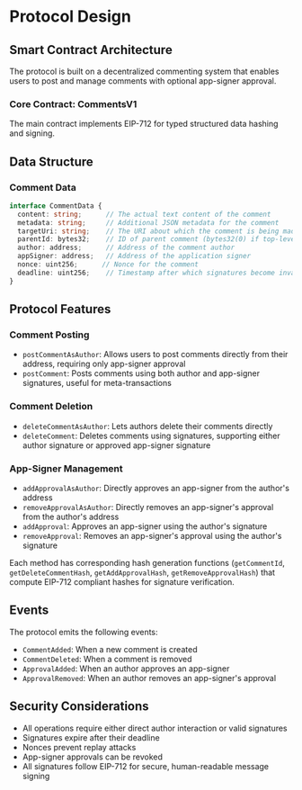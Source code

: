 # Protocol Design

## Smart Contract Architecture

The protocol is built on a decentralized commenting system that enables users to post and manage comments with optional app-signer approval.

### Core Contract: CommentsV1

The main contract implements EIP-712 for typed structured data hashing and signing.

## Data Structure

### Comment Data
```typescript
interface CommentData {
  content: string;      // The actual text content of the comment
  metadata: string;     // Additional JSON metadata for the comment
  targetUri: string;    // The URI about which the comment is being made
  parentId: bytes32;    // ID of parent comment (bytes32(0) if top-level)
  author: address;      // Address of the comment author
  appSigner: address;   // Address of the application signer
  nonce: uint256;      // Nonce for the comment
  deadline: uint256;    // Timestamp after which signatures become invalid
}
```

## Protocol Features

### Comment Posting
- `postCommentAsAuthor`: Allows users to post comments directly from their address, requiring only app-signer approval
- `postComment`: Posts comments using both author and app-signer signatures, useful for meta-transactions

### Comment Deletion
- `deleteCommentAsAuthor`: Lets authors delete their comments directly
- `deleteComment`: Deletes comments using signatures, supporting either author signature or approved app-signer signature

### App-Signer Management
- `addApprovalAsAuthor`: Directly approves an app-signer from the author's address
- `removeApprovalAsAuthor`: Directly removes an app-signer's approval from the author's address
- `addApproval`: Approves an app-signer using the author's signature
- `removeApproval`: Removes an app-signer's approval using the author's signature

Each method has corresponding hash generation functions (`getCommentId`, `getDeleteCommentHash`, `getAddApprovalHash`, `getRemoveApprovalHash`) that compute EIP-712 compliant hashes for signature verification.

## Events

The protocol emits the following events:
- `CommentAdded`: When a new comment is created
- `CommentDeleted`: When a comment is removed
- `ApprovalAdded`: When an author approves an app-signer
- `ApprovalRemoved`: When an author removes an app-signer's approval

## Security Considerations

- All operations require either direct author interaction or valid signatures
- Signatures expire after their deadline
- Nonces prevent replay attacks
- App-signer approvals can be revoked
- All signatures follow EIP-712 for secure, human-readable message signing 
